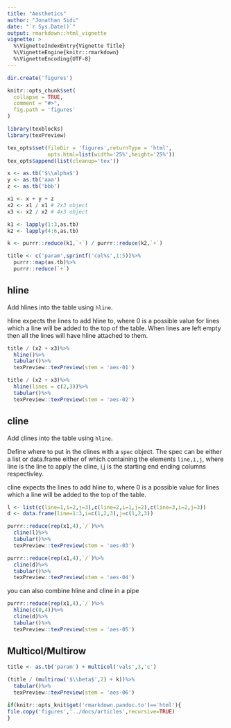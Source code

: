 ```yaml
---
title: "Aesthetics"
author: "Jonathan Sidi"
date: "`r Sys.Date()`"
output: rmarkdown::html_vignette
vignette: >
  %\VignetteIndexEntry{Vignette Title}
  %\VignetteEngine{knitr::rmarkdown}
  %\VignetteEncoding{UTF-8}
---
```


```r

dir.create('figures')

knitr::opts_chunk$set(
  collapse = TRUE,
  comment = "#>",
  fig.path = 'figures'
)
```


```r
library(texblocks)
library(texPreview)

```
 
```r
tex_opts$set(fileDir = 'figures',returnType = 'html',
             opts.html=list(width='25%',height='25%'))
tex_opts$append(list(cleanup='tex'))
```

```r
x <- as.tb('$\\alpha$')
y <- as.tb('aaa')
z <- as.tb('bbb')
```

```r
x1 <- x + y + z
x2 <- x1 / x1 # 2x3 object
x3 <- x2 / x2 # 4x3 object

k1 <- lapply(1:3,as.tb)
k2 <- lapply(4:6,as.tb)

k <- purrr::reduce(k1,`+`) / purrr::reduce(k2,`+`)

title <- c('param',sprintf('col%s',1:5))%>%
  purrr::map(as.tb)%>%
  purrr::reduce(`+`)

```

## hline

Add hlines into the table using `hline`.

hline expects the lines to add hline to, where 0 is a possible value for lines which a line will be added to the top of the table. When lines are left empty then all the lines will have hline attached to them.

```r
title / (x2 + x3)%>%
  hline()%>%
  tabular()%>%
  texPreview::texPreview(stem = 'aes-01')

title / (x2 + x3)%>%
  hline(lines = c(2,3))%>%
  tabular()%>%
  texPreview::texPreview(stem = 'aes-02')
```

## cline

Add clines into the table using `hline`. 

Define where to put in the clines with a `spec` object. The spec can be either a list or data.frame either of which containing the elements `line,i,j`, where line is the line to apply the cline, i,j is the starting end ending columns respectivley. 

cline expects the lines to add hline to, where 0 is a possible value for lines which a line will be added to the top of the table. 

```r
l <- list(c(line=1,i=2,j=3),c(line=2,i=1,j=2),c(line=3,i=2,j=3))
d <- data.frame(line=1:3,i=c(1,2,3),j=c(1,2,3))
```

```r
purrr::reduce(rep(x1,4),`/`)%>%
  cline(l)%>%
  tabular()%>%
  texPreview::texPreview(stem = 'aes-03')

purrr::reduce(rep(x1,4),`/`)%>%
  cline(d)%>%
  tabular()%>%
  texPreview::texPreview(stem = 'aes-04')

```

you can also combine hline and cline in a pipe

```r
purrr::reduce(rep(x1,4),`/`)%>%
  hline(c(0,4))%>%
  cline(d)%>%
  tabular()%>%
  texPreview::texPreview(stem = 'aes-05')
```

## Multicol/Multirow

```r
title <- as.tb('param') + multicol('vals',3,'c')

(title / (multirow('$\\beta$',2) + k))%>%
  tabular()%>%
  texPreview::texPreview(stem = 'aes-06')

```

```r
if(knitr::opts_knit$get('rmarkdown.pandoc.to')=='html'){
file.copy('figures','../docs/articles',recursive=TRUE)
}
```
